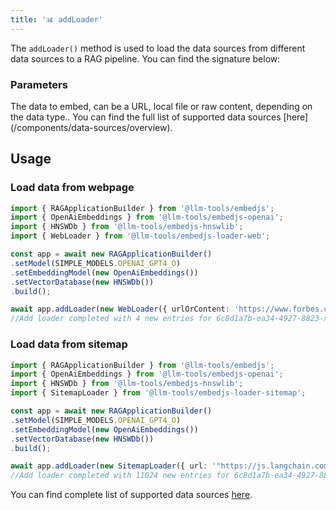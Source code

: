 ---
title: '📊 addLoader'
---

The `addLoader()` method is used to load the data sources from different data sources to a RAG pipeline. You can find the signature below:

### Parameters

<ParamField path="loaderParam" type="BaseLoader" required>
    The data to embed, can be a URL, local file or raw content, depending on the data type.. You can find the full list of supported data sources [here](/components/data-sources/overview).
</ParamField>

## Usage

### Load data from webpage

```ts Code example
import { RAGApplicationBuilder } from '@llm-tools/embedjs';
import { OpenAiEmbeddings } from '@llm-tools/embedjs-openai';
import { HNSWDb } from '@llm-tools/embedjs-hnswlib';
import { WebLoader } from '@llm-tools/embedjs-loader-web';

const app = await new RAGApplicationBuilder()
.setModel(SIMPLE_MODELS.OPENAI_GPT4_O)
.setEmbeddingModel(new OpenAiEmbeddings())
.setVectorDatabase(new HNSWDb())
.build();

await app.addLoader(new WebLoader({ urlOrContent: 'https://www.forbes.com/profile/elon-musk' }));
//Add loader completed with 4 new entries for 6c8d1a7b-ea34-4927-8823-xba29dcfc5ac
```

### Load data from sitemap

```ts Code example
import { RAGApplicationBuilder } from '@llm-tools/embedjs';
import { OpenAiEmbeddings } from '@llm-tools/embedjs-openai';
import { HNSWDb } from '@llm-tools/embedjs-hnswlib';
import { SitemapLoader } from '@llm-tools/embedjs-loader-sitemap';

const app = await new RAGApplicationBuilder()
.setModel(SIMPLE_MODELS.OPENAI_GPT4_O)
.setEmbeddingModel(new OpenAiEmbeddings())
.setVectorDatabase(new HNSWDb())
.build();

await app.addLoader(new SitemapLoader({ url: '"https://js.langchain.com/sitemap.xml' }));
//Add loader completed with 11024 new entries for 6c8d1a7b-ea34-4927-8823-xba29dcfc5ad
```

You can find complete list of supported data sources [here](/components/data-sources/overview).
